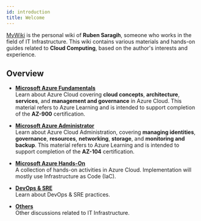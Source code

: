 ```yaml
---
id: introduction
title: Welcome
---
```


[MyWiki](/) is the personal wiki of **Ruben Saragih**, someone who works in the field of IT Infrastructure. 
This wiki contains various materials and hands-on guides related to **Cloud Computing**, based on the author's interests and experience.

## Overview

* [**Microsoft Azure Fundamentals**](/docs/Microsoft-Azure/Azure-Fundamentals)<br />
Learn about Azure Cloud covering **cloud concepts**, **architecture**, **services**, and **management and governance** in Azure Cloud. 
This material refers to Azure Learning and is intended to support completion of the **AZ-900** certification.

* [**Microsoft Azure Administrator**](/docs/Microsoft-Azure/Microsoft-Azure-Administrator)<br />
Learn about Azure Cloud Administration, covering **managing identities**, **governance**, **resources**, **networking**, **storage**, 
and **monitoring and backup**. This material refers to Azure Learning and is intended to support completion of the **AZ-104** certification.

* [**Microsoft Azure Hands-On**](/docs/Microsoft-Azure/Microsoft-Azure-Hands-On)<br />
A collection of hands-on activities in Azure Cloud. Implementation will mostly use Infrastructure as Code (IaC).

* [**DevOps & SRE**](/docs/devops-sre)<br />
Learn about DevOps & SRE practices.

* [**Others**](/docs/others)<br />
Other discussions related to IT Infrastructure.
